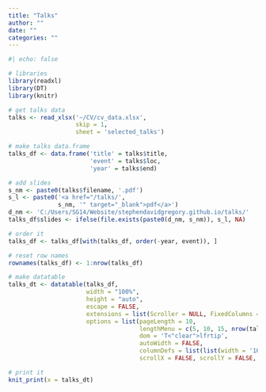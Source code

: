 ```yaml
---
title: "Talks"
author: ""
date: ""
categories: ""
---
```


```r
#| echo: false

# libraries
library(readxl)
library(DT)
library(knitr)

# get talks data
talks <- read_xlsx('~/CV/cv_data.xlsx',
                   skip = 1,
                   sheet = 'selected_talks')

# make talks data.frame
talks_df <- data.frame('title' = talks$title,
                       'event' = talks$loc,
                       'year' = talks$end)

# add slides
s_nm <- paste0(talks$filename, '.pdf')
s_l <- paste0('<a href="/talks/', 
              s_nm, '" target="_blank">pdf</a>')
d_nm <- 'C:/Users/SG14/Website/stephendavidgregory.github.io/talks/'
talks_df$slides <- ifelse(file.exists(paste0(d_nm, s_nm)), s_l, NA)

# order it
talks_df <- talks_df[with(talks_df, order(-year, event)), ]

# reset row names
rownames(talks_df) <- 1:nrow(talks_df)

# make datatable
talks_dt <- datatable(talks_df, 
                      width = "100%",
                      height = "auto",
                      escape = FALSE, 
                      extensions = list(Scroller = NULL, FixedColumns = list(leftColumns = 2)),
                      options = list(pageLength = 10,
                                     lengthMenu = c(5, 10, 15, nrow(talks_df)),
                                     dom = 'T<"clear">lfrtip',
                                     autoWidth = FALSE,
                                     columnDefs = list(list(width = '10%', targets = c(3, 4))),
                                     scrollX = FALSE, scrollY = FALSE, scrollCollapse = TRUE))

# print it
knit_print(x = talks_dt) 

```
